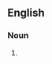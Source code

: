 ==English==

===Noun===
{{head|en|noun form|head=[[will]] [[contest]]s}}

# {{plural of|en|will contest}}